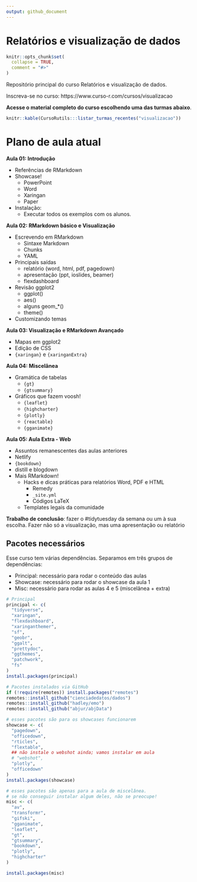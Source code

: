```yaml
---
output: github_document
---
```


# Relatórios e visualização de dados

<!-- README.md is generated from README.Rmd. Please edit that file -->

```r
knitr::opts_chunk$set(
  collapse = TRUE,
  comment = "#>"
)
```

Repositório principal do curso Relatórios e visualização de dados.

Inscreva-se no curso: https://www.curso-r.com/cursos/visualizacao

**Acesse o material completo do curso escolhendo uma das turmas abaixo**.

```r
knitr::kable(CursoRutils:::listar_turmas_recentes("visualizacao"))
```

# Plano de aula atual

**Aula 01: Introdução**

- Referências de RMarkdown
- Showcase!
    - PowerPoint
    - Word
    - Xaringan
    - Paper
- Instalação: 
    - Executar todos os exemplos com os alunos.

**Aula 02: RMarkdown básico e Visualização**

- Escrevendo em RMarkdown
  - Sintaxe Markdown
  - Chunks
  - YAML
- Principais saídas
  - relatório (word, html, pdf, pagedown)
  - apresentação (ppt, ioslides, beamer)
  - flexdashboard
- Revisão ggplot2
    - ggplot()
    - aes()
    - alguns geom_*()
    - theme()
- Customizando temas

**Aula 03: Visualização e RMarkdown Avançado**

- Mapas em ggplot2
- Edição de CSS 
- `{xaringan}` e `{xaringanExtra}`

**Aula 04: Miscelânea**

- Gramática de tabelas 
    - `{gt}` 
    - `{gtsummary}`
- Gráficos que fazem voosh!
    - `{leaflet}`
    - `{highcharter}`
    - `{plotly}`
    - `{reactable}`
    - `{gganimate}`

**Aula 05: Aula Extra - Web**

- Assuntos remanescentes das aulas anteriores
- Netlify
- `{bookdown}`
- distill e blogdown
- Mais RMarkdown!
    - Hacks e dicas práticas para relatórios Word, PDF e HTML
        - Remedy
        - `_site.yml`
        - Códigos LaTeX
    - Templates legais da comunidade

**Trabalho de conclusão**: fazer o #tidytuesday da semana ou um à sua escolha. Fazer não só a visualização, mas uma apresentação ou relatório

## Pacotes necessários

Esse curso tem várias dependências. Separamos em três grupos de dependências:

- Principal: necessário para rodar o conteúdo das aulas
- Showcase: necessário para rodar o showcase da aula 1
- Misc: necessário para rodar as aulas 4 e 5 (miscelânea + extra)

```r

# Principal
principal <- c(
  "tidyverse",
  "xaringan",
  "flexdashboard",
  "xaringanthemer",
  "sf",
  "geobr",
  "ggalt",
  "prettydoc",
  "ggthemes",
  "patchwork",
  "fs"
)
install.packages(principal)

# Pacotes instalados via GitHub
if (!require(remotes)) install.packages("remotes")
remotes::install_github("cienciadedatos/dados")
remotes::install_github("hadley/emo")
remotes::install_github("abjur/abjData")

# esses pacotes são para os showcases funcionarem
showcase <- c(
  "pagedown",
  "officedown",
  "rticles",
  "flextable",
  ## não instale o webshot ainda; vamos instalar em aula
  # "webshot",
  "plotly",
  "officedown"
)
install.packages(showcase)

# esses pacotes são apenas para a aula de miscelânea.
# se não conseguir instalar algum deles, não se preocupe!
misc <- c(
  "av", 
  "transformr", 
  "gifski",
  "gganimate",
  "leaflet",
  "gt",
  "gtsummary",
  "bookdown",
  "plotly",
  "highcharter"
)

install.packages(misc)

```

